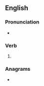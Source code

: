 ==English==

===Pronunciation===
* {{rhymes|ʌnd|lang=en}}

===Verb===
{{head|en|verb form}}

# {{en-past of|sun}}

===Anagrams===
* {{anagrams|en|a=dennsu|Dunnes|unends|unsend}}